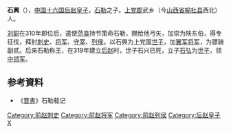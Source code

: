 '''石興'''（{{bd|?||310年代||catIdx=S}}），[[中国|中国]][[十六国|十六国]][[后赵|后赵]][[皇子|皇子]]，[[石勒|石勒]]之子。[[上党郡|上党郡]]武乡（今[[山西省|山西省]][[榆社县|榆社县]]西北）人。

[[刘聪|刘聪]]在310年即位后，遣使[[范龛|范龛]]持节策命石勒，赐给他弓矢，加崇为陕东伯，得专征伐，拜封[[刺史|刺史]]、[[將軍_(中國古代)|将军]]、[[守宰|守宰]]、[[列侯|列侯]]。以石興为上党国[[世子|世子]]，加[[翼军将军|翼军将军]]，为骠骑副贰。后来石勒称王，在319年建立[[后赵|后赵]]时，世子石兴已死，立子[[石弘|石弘]]为[[世子|世子]]，领[[中领军|中领军]]。

== 参考資料 ==
*《[[晋書|晋書]]》石勒载记

[[Category:前赵刺史|Category:前赵刺史]]
[[Category:前赵将军|Category:前赵将军]]
[[Category:前赵列侯|Category:前赵列侯]]
[[Category:后赵皇子|Category:后赵皇子]]
[[Category:石姓|X]]